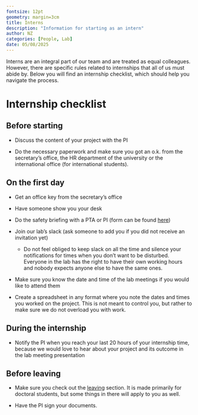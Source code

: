 ```yaml
---
fontsize: 12pt
geometry: margin=3cm
title: Interns
description: "Information for starting as an intern"
author: NZ
categories: [People, Lab]
date: 05/08/2025
---
```


Interns are an integral part of our team and are treated as equal colleagues. However, there are specific rules related to internships that all of us must abide by. Below you will find an internship checklist, which should help you navigate the process.

# Internship checklist

## Before starting

-   Discuss the content of your project with the PI

-   Do the necessary paperwork and make sure you got an o.k. from the secretary's office, the HR department of the university or the international office (for international students).

## On the first day

-   Get an office key from the secretary's office

-   Have someone show you your desk

-   Do the safety briefing with a PTA or PI (form can be found [here](https://sharepoint.uni-graz.at/sites/602/_layouts/15/WopiFrame.aspx?sourcedoc=%7BEC8D17C7-17DF-4538-A235-C15504B41B1B%7D&file=Unterweisungen_Untersuchungsraum.pdf&action=default))

-   Join our lab's slack (ask someone to add you if you did not receive an invitation yet)

    -   Do not feel obliged to keep slack on all the time and silence your notifications for times when you don't want to be disturbed. Everyone in the lab has the right to have their own working hours and nobody expects anyone else to have the same ones.

-   Make sure you know the date and time of the lab meetings if you would like to attend them

-   Create a spreadsheet in any format where you note the dates and times you worked on the project. This is not meant to control you, but rather to make sure we do not overload you with work.

## During the internship

-   Notify the PI when you reach your last 20 hours of your internship time, because we would love to hear about your project and its outcome in the lab meeting presentation

## Before leaving

-   Make sure you check out the [leaving](../leaving/index.qmd) section. It is made primarily for doctoral students, but some things in there will apply to you as well.

-   Have the PI sign your documents.
